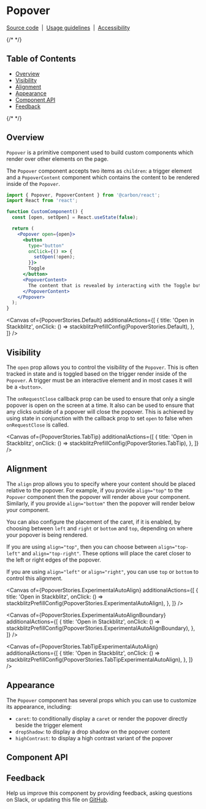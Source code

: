 
<Meta isTemplate />

# Popover

[Source code](https://github.com/carbon-design-system/carbon/tree/main/packages/react/src/components/Popover)
&nbsp;|&nbsp;
[Usage guidelines](https://www.carbondesignsystem.com/components/popover/usage)
&nbsp;|&nbsp;
[Accessibility](https://www.carbondesignsystem.com/components/popover/accessibility)

{/* <!-- START doctoc generated TOC please keep comment here to allow auto update --> <!-- DON'T EDIT THIS SECTION, INSTEAD RE-RUN doctoc TO UPDATE --> */}

## Table of Contents

- [Overview](#overview)
- [Visibility](#visibility)
- [Alignment](#alignment)
- [Appearance](#appearance)
- [Component API](#component-api)
- [Feedback](#feedback)

{/* <!-- END doctoc generated TOC please keep comment here to allow auto update --> */}

## Overview

`Popover` is a primitive component used to build custom components which render
over other elements on the page.

The `Popover` component accepts two items as `children`: a trigger element and a
`PopoverContent` component which contains the content to be rendered inside of
the `Popover`.

```jsx
import { Popover, PopoverContent } from '@carbon/react';
import React from 'react';

function CustomComponent() {
  const [open, setOpen] = React.useState(false);

  return (
    <Popover open={open}>
      <button
        type="button"
        onClick={() => {
          setOpen(!open);
        }}>
        Toggle
      </button>
      <PopoverContent>
        The content that is revealed by interacting with the Toggle button
      </PopoverContent>
    </Popover>
  );
}
```

<Canvas
  of={PopoverStories.Default}
  additionalActions={[
    {
      title: 'Open in Stackblitz',
      onClick: () => stackblitzPrefillConfig(PopoverStories.Default),
    },
  ]}
/>

## Visibility

The `open` prop allows you to control the visibility of the `Popover`. This is
often tracked in state and is toggled based on the trigger render inside of the
`Popover`. A trigger must be an interactive element and in most cases it will be
a `<button>`.

The `onRequestClose` callback prop can be used to ensure that only a single
popover is open on the screen at a time. It also can be used to ensure that any
clicks outside of a popover will close the popover. This is achieved by using
state in conjunction with the callback prop to set `open` to false when
`onRequestClose` is called.

<Canvas
  of={PopoverStories.TabTip}
  additionalActions={[
    {
      title: 'Open in Stackblitz',
      onClick: () => stackblitzPrefillConfig(PopoverStories.TabTip),
    },
  ]}
/>

## Alignment

The `align` prop allows you to specify where your content should be placed
relative to the popover. For example, if you provide `align="top"` to the
`Popover` component then the popover will render above your component.
Similarly, if you provide `align="bottom"` then the popover will render below
your component.

You can also configure the placement of the caret, if it is enabled, by choosing
between `left` and `right` or `bottom` and `top`, depending on where your
popover is being rendered.

If you are using `align="top"`, then you can choose between `align="top-left"`
and `align="top-right"`. These options will place the caret closer to the left
or right edges of the popover.

If you are using `align="left"` or `align="right"`, you can use `top` or
`bottom` to control this alignment.

<Canvas
  of={PopoverStories.ExperimentalAutoAlign}
  additionalActions={[
    {
      title: 'Open in Stackblitz',
      onClick: () =>
        stackblitzPrefillConfig(PopoverStories.ExperimentalAutoAlign),
    },
  ]}
/>

<Canvas
  of={PopoverStories.ExperimentalAutoAlignBoundary}
  additionalActions={[
    {
      title: 'Open in Stackblitz',
      onClick: () =>
        stackblitzPrefillConfig(PopoverStories.ExperimentalAutoAlignBoundary),
    },
  ]}
/>

<Canvas
  of={PopoverStories.TabTipExperimentalAutoAlign}
  additionalActions={[
    {
      title: 'Open in Stackblitz',
      onClick: () =>
        stackblitzPrefillConfig(PopoverStories.TabTipExperimentalAutoAlign),
    },
  ]}
/>

## Appearance

The `Popover` component has several props which you can use to customize its
appearance, including:

- `caret`: to conditionally display a `caret` or render the popover directly
  beside the trigger element
- `dropShadow`: to display a drop shadow on the popover content
- `highContrast`: to display a high contrast variant of the popover

## Component API

<ArgTypes />

## Feedback

Help us improve this component by providing feedback, asking questions on Slack,
or updating this file on
[GitHub](https://github.com/carbon-design-system/carbon/edit/main/packages/react/src/components/Popover/Popover.mdx).
